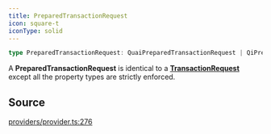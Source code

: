 ```yaml
---
title: PreparedTransactionRequest
icon: square-t
iconType: solid
---
```


```ts
type PreparedTransactionRequest: QuaiPreparedTransactionRequest | QiPreparedTransactionRequest;
```

A **PreparedTransactionRequest** is identical to a [**TransactionRequest**](/sdk/content/type-aliases/TransactionRequest) except all the
property types are strictly enforced.

## Source

[providers/provider.ts:276](https://github.com/dominant-strategies/quais.js/blob/c1c12d43f9d34c6baad2b0542bd6d0acd6fefcbf/src/providers/provider.ts#L276)
